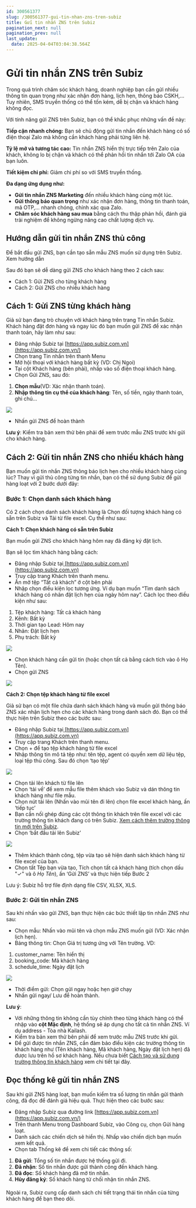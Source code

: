 ```yaml
---
id: 300561377
slug: /300561377-gui-tin-nhan-zns-tren-subiz
title: Gửi tin nhắn ZNS trên Subiz
pagination_next: null
pagination_prev: null
last_update:
  date: 2025-04-04T03:04:38.564Z
---
```


# Gửi tin nhắn ZNS trên Subiz


Trong quá trình chăm sóc khách hàng, doanh nghiệp bạn cần gửi nhiều thông tin quan trọng như xác nhận đơn hàng, lịch hẹn, thông báo CSKH,… Tuy nhiên, SMS truyền thống có thể tốn kém, dễ bị chặn và khách hàng không đọc. 

Với tính năng gửi ZNS trên Subiz, bạn có thể khắc phục những vấn đề này:

<b>Tiếp cận nhanh chóng:</b> Bạn sẽ chủ động gửi tin nhắn đến khách hàng có số điện thoại Zalo mà không cần khách hàng phải từng liên hệ.

<b>Tỷ lệ </b><b>mở</b><b> và tương tác cao:</b> Tin nhắn ZNS hiển thị trực tiếp trên Zalo của khách, không lo bị chặn và khách có thể phản hồi tin nhắn tới Zalo OA của bạn luôn. 

<b>Tiết kiệm chi phí:</b> Giảm chi phí so với SMS truyền thống.

<b>Đa dạng ứng dụng như:</b>

- <b>Gửi tin nhắn ZNS Marketing</b> đến nhiều khách hàng cùng một lúc.
- <b>Gửi thông báo quan trọng</b> như xác nhận đơn hàng, thông tin thanh toán, mã OTP,… nhanh chóng, chính xác qua Zalo.
- <b>Chăm sóc khách hàng sau mua</b> bằng cách thu thập phản hồi, đánh giá trải nghiệm để không ngừng nâng cao chất lượng dịch vụ.
## Hướng dẫn gửi tin nhắn ZNS thủ công 


Để bắt đầu gửi ZNS, bạn cần tạo sẵn mẫu ZNS muốn sử dụng trên Subiz. Xem hướng dẫn 

Sau đó bạn sẽ dễ dàng gửi ZNS cho khách hàng theo 2 cách sau: 

- Cách 1: Gửi ZNS cho từng khách hàng
- Cách 2: Gửi ZNS cho nhiều khách hàng
## Cách 1: Gửi ZNS từng khách hàng 


Giả sử bạn đang trò chuyện với khách hàng trên trang Tin nhắn Subiz. Khách hàng đặt đơn hàng và ngay lúc đó bạn muốn gửi ZNS để xác nhận thanh toán, hãy làm như sau:

- Đăng nhập Subiz tại [https://app.subiz.com.vn](https://app.subiz.com.vn/)
- Chọn trang Tin nhắn trên thanh Menu
- Mở hội thoại với khách hàng bất kỳ (VD: Chị Ngoi)
- Tại cột Khách hàng (bên phải), nhấp vào số điện thoại khách hàng.
- Chọn Gửi ZNS, sau đó:

01. <b>Chọn mẫu</b>(VD: Xác nhận thanh toán).
11. <b>Nhập thông tin cụ thể của khách hàng</b>: Tên, số tiền, ngày thanh toán, ghi chú…


![](https://vcdn.subiz-cdn.com/file/fishcjvuihpalogulpzk_acpxkgumifuoofoosble/unnamed.png)


- Nhấn gửi ZNS để hoàn thành

<b>Lưu ý</b>: Kiểm tra bản xem thử bên phải để xem trước mẫu ZNS trước khi gửi cho khách hàng. 
## Cách 2: Gửi tin nhắn ZNS cho nhiều khách hàng


Bạn muốn gửi tin nhắn ZNS thông báo lịch hẹn cho nhiều khách hàng cùng lúc? Thay vì gửi thủ công từng tin nhắn, bạn có thể sử dụng Subiz để gửi hàng loạt với 2 bước dưới đây: 
### Bước 1: Chọn danh sách khách hàng


Có 2 cách chọn danh sách khách hàng là Chọn đối tượng khách hàng có sẵn trên Subiz và Tải từ file excel. Cụ thể như sau: 

<b>Cách 1: Chọn khách hàng có sẵn trên Subiz</b>

Bạn muốn gửi ZNS cho khách hàng hôm nay đã đăng ký đặt lịch. 

Bạn sẽ lọc tìm khách hàng bằng cách:

- Đăng nhập Subiz tại[ ](https://app.subiz.com.vn)[https://app.subiz.com.vn](https://app.subiz.com.vn)
- Truy cập trang Khách trên thanh menu.
- Ấn mở tệp “Tất cả khách” ở cột bên phải
- Nhập chọn điều kiện lọc tương ứng. Ví dụ bạn muốn “Tìm danh sách khách hàng có nhãn đặt lịch hẹn của ngày hôm nay”. Cách lọc theo điều kiện như sau:

01. Tệp khách hàng: Tất cả khách hàng
11. Kênh: Bất kỳ
21. Thời gian tạo Lead: Hôm nay
31. Nhãn: Đặt lịch hẹn
41. Phụ trách: Bất kỳ


![](https://vcdn.subiz-cdn.com/file/fishcjvukqkfhujchvyv_acpxkgumifuoofoosble/unnamed.png)


- Chọn khách hàng cần gửi tin (hoặc chọn tất cả bằng cách tích vào ô Họ Tên).
- Chọn gửi ZNS


![](https://vcdn.subiz-cdn.com/file/fishcjvumjzmsuwxcyih_acpxkgumifuoofoosble/unnamed.png)


<b>Cách 2: Chọn tệp khách hàng từ file excel</b>

Giả sử bạn có một file chứa danh sách khách hàng và muốn gửi thông báo ZNS xác nhận lịch hẹn cho các khách hàng trong danh sách đó. Bạn có thể thực hiện trên Subiz theo các bước sau: 

- Đăng nhập Subiz tại[ ](https://app.subiz.com.vn)[https://app.subiz.com.vn](https://app.subiz.com.vn)
- Truy cập trang Khách trên thanh menu.
- Chọn + để tạo tệp khách hàng từ file excel
- Nhập thông tin mô tả tệp như: tên tệp, agent có quyền xem dữ liệu tệp, loại tệp thủ công. Sau đó chọn ‘tạo tệp’


![](https://vcdn.subiz-cdn.com/file/fishcjvuplnordvpmcri_acpxkgumifuoofoosble/unnamed.png)


- Chọn tải lên khách từ file lên
- Chọn ‘tải về’ để xem mẫu file thêm khách vào Subiz và dán thông tin khách hàng như file mẫu.
- Chọn nút tải lên (Nhấn vào mũi tên đi lên) chọn file excel khách hàng, ấn ‘tiếp tục’
- Bạn cần nối ghép đúng các cột thông tin khách trên file excel với các trường thông tin khách đang có trên Subiz. [Xem cách thêm trường thông tin mới trên Subiz](https://subiz.com.vn/docs/777741175-ho-so-khach-hang#t%E1%BA%A1o-th%C3%AAm-th%C3%B4ng-tin-kh%C3%A1ch-h%C3%A0ng).
- Chọn ‘bắt đầu tải lên Subiz’


![](https://vcdn.subiz-cdn.com/file/fishcjvurxrghidijhxi_acpxkgumifuoofoosble/unnamed.png)


- Thêm khách thành công, tệp vừa tạo sẽ hiện danh sách khách hàng từ file excel của bạn.
- Chọn tất Tệp bạn vừa tạo, Tích chọn tất cả khách hàng (tích chọn dấu "✓" và ô <i>Họ Tên</i>), ấn ‘Gửi ZNS’ và thực hiện tiếp Bước 2





Lưu ý: Subiz hỗ trợ file định dạng file CSV, XLSX, XLS.
### Bước 2: Gửi tin nhắn ZNS


Sau khi nhấn vào gửi ZNS, bạn thực hiện các bức thiết lập tin nhắn ZNS như sau: 

- Chọn mẫu: Nhấn vào mũi tên và chọn mẫu ZNS muốn gửi (VD: Xác nhận lịch hẹn).
- Bảng thông tin: Chọn Giá trị tương ứng với Tên trường. VD:

01. customer\_name: Tên hiển thị
11. booking\_code: Mã khách hàng
21. schedule\_time: Ngày đặt lịch


![](https://vcdn.subiz-cdn.com/file/fishcjvuuznavqkcsvvh_acpxkgumifuoofoosble/unnamed.png)


- Thời điểm gửi: Chọn gửi ngay hoặc hẹn giờ chạy
- Nhấn gửi ngay/ Lưu để hoàn thành.

<b>Lưu ý</b>: 

- Với những thông tin không cần tùy chỉnh theo từng khách hàng có thể nhập vào <b>cột Mặc định</b>, hệ thống sẽ áp dụng cho tất cả tin nhắn ZNS. Ví dụ address - Tòa nhà Kailash.
- Kiểm tra bản xem thử bên phải để xem trước mẫu ZNS trước khi gửi.
- Để gửi được tin nhắn ZNS, cần đảm bảo điều kiện các trường thông tin khách hàng như (Tên khách hàng, Mã khách hàng, Ngày đặt lịch hẹn) đã được lưu trên hồ sơ khách hàng. Nếu chưa biết [Cách tạo và sử dụng trường thông tin khách hàng](https://subiz.com.vn/docs/777741175-ho-so-khach-hang#t%E1%BA%A1o-th%C3%AAm-th%C3%B4ng-tin-kh%C3%A1ch-h%C3%A0ng) xem chi tiết tại đây.
## Đọc thống kê gửi tin nhắn ZNS


Sau khi gửi ZNS hàng loạt, bạn muốn kiểm tra số lượng tin nhắn gửi thành công, đã đọc để đánh giá hiệu quả. Thực hiện theo các bước sau:

- Đăng nhập Subiz qua đường link [https://app.subiz.com.vn](https://app.subiz.com.vn/)
- Trên thanh Menu trong Dashboard Subiz, vào Công cụ, chọn Gửi hàng loạt.
- Danh sách các chiến dịch sẽ hiển thị. Nhấp vào chiến dịch bạn muốn xem kết quả.
- Chọn tab Thống kê để xem chi tiết các thông số:

01. <b>Đã gửi</b>: Tổng số tin nhắn được hệ thống gửi đi.
11. <b>Đã nhận</b>: Số tin nhắn được gửi thành công đến khách hàng.
21. <b>Đã đọc</b>: Số khách hàng đã mở tin nhắn.
31. <b>Hủy đăng ký</b>: Số khách hàng từ chối nhận tin nhắn ZNS.
#### 


Ngoài ra, Subiz cung cấp danh sách chi tiết trạng thái tin nhắn của từng khách hàng để bạn theo dõi.